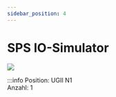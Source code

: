 ```yaml
---
sidebar_position: 4
---
```


# SPS IO-Simulator

 ![](/image/labore/b1/laborplatten/sps_io_simulator.webp) 


:::info
Position:   UGII N1\
Anzahl: 1